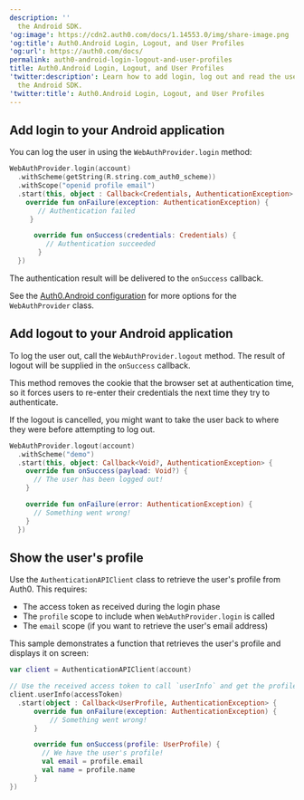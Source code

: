```yaml
---
description: ''
  the Android SDK.
'og:image': https://cdn2.auth0.com/docs/1.14553.0/img/share-image.png
'og:title': Auth0.Android Login, Logout, and User Profiles
'og:url': https://auth0.com/docs/
permalink: auth0-android-login-logout-and-user-profiles
title: Auth0.Android Login, Logout, and User Profiles
'twitter:description': Learn how to add login, log out and read the user profile using
  the Android SDK.
'twitter:title': Auth0.Android Login, Logout, and User Profiles
---
```

## Add login to your Android application

You can log the user in using the `WebAuthProvider.login` method:

```kotlin lines
WebAuthProvider.login(account)
  .withScheme(getString(R.string.com_auth0_scheme))
  .withScope("openid profile email")
  .start(this, object : Callback<Credentials, AuthenticationException> {
    override fun onFailure(exception: AuthenticationException) {
       // Authentication failed
     }

      override fun onSuccess(credentials: Credentials) {
         // Authentication succeeded
       }
  })
```

The authentication result will be delivered to the `onSuccess` callback.

See the [Auth0.Android configuration](/docs/libraries/auth0-android/auth0-android-configuration) for more options for the `WebAuthProvider` class.

## Add logout to your Android application

To log the user out, call the `WebAuthProvider.logout` method. The result of logout will be supplied in the `onSuccess` callback.

This method removes the cookie that the browser set at authentication time, so it forces users to re-enter their credentials the next time they try to authenticate.

<Callout icon="file-lines" color="#0EA5E9" iconType="regular">

If the logout is cancelled, you might want to take the user back to where they were before attempting to log out.

</Callout>

```kotlin lines
WebAuthProvider.logout(account)
  .withScheme("demo")
  .start(this, object: Callback<Void?, AuthenticationException> {
    override fun onSuccess(payload: Void?) {
      // The user has been logged out!
    }

    override fun onFailure(error: AuthenticationException) {
      // Something went wrong!
    }
  })
```

## Show the user's profile

Use the `AuthenticationAPIClient` class to retrieve the user's profile from Auth0. This requires:

* The <Tooltip tip="Access Token: Authorization credential, in the form of an opaque string or JWT, used to access an API." cta="View Glossary" href="/docs/glossary?term=access+token">access token</Tooltip> as received during the login phase
* The `profile` scope to include when `WebAuthProvider.login` is called
* The `email` scope (if you want to retrieve the user's email address)

This sample demonstrates a function that retrieves the user's profile and displays it on screen:

```kotlin lines
var client = AuthenticationAPIClient(account)

// Use the received access token to call `userInfo` and get the profile from Auth0.
client.userInfo(accessToken)
  .start(object : Callback<UserProfile, AuthenticationException> {
      override fun onFailure(exception: AuthenticationException) {
          // Something went wrong!
      }

      override fun onSuccess(profile: UserProfile) {
        // We have the user's profile!
        val email = profile.email
        val name = profile.name
      }
})
```